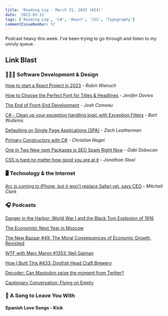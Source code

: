 ```yaml
---
title: 'Reading Log - March 31, 2023 (#24)'
date: '2023-03-31'
tags: ['Reading Log', 'C#', 'React', 'CSS', 'Typography']
commentIssueNumber: 97
---
```


Podcast heavy this week. I've been trying to go through and listen to my unruly queue.

## Link Blast

### 👨🏼‍💻 Software Development & Design

[How to start a React Project in 2023](https://www.robinwieruch.de/react-starter/) - *Robin Wieruch*

[How to Choose the Perfect Font for Titles & Headlines](https://designshack.net/articles/graphics/choosing-font-for-titles-and-headline/) - *Jenifer Davies*

[The End of Front-End Development](https://www.joshwcomeau.com/blog/the-end-of-frontend-development/) - *Josh Comeau*

[C# - Clean up your exception handling logic with Exception Filters](https://bartwullems.blogspot.com/2023/03/c-clean-up-your-exception-handling.html) - *Bart Wullems*

[Defaulting on Single Page Applications (SPA)](https://www.zachleat.com/web/single-page-applications/) - *Zach Leatherman*

[Primary Constructors with C#](https://csharp.christiannagel.com/2023/03/28/primaryctors/) - *Christian Nagel*

[One in Two New npm Packages is SEO Spam Right Now](https://blog.sandworm.dev/one-in-two-new-npm-packages-is-seo-spam-right-now) - *Gabi Dobocan*

[CSS is hard no matter how good you are at it](https://www.aha.io/engineering/articles/css-is-hard-no-matter-how-good-you-are-at-it) - *Jonathan Steel*

### 🖥 Technology & the Internet

[Arc is coming to iPhone, but it won't replace Safari yet, says CEO](https://www.theverge.com/2023/3/27/23658863/arc-browser-iphone-ios-companion-app-mac) - *Mitchell Clark*

### 🎧 Podcasts

[Danger in the Harbor: World War I and the Black Tom Explosion of 1916](https://www.boweryboyshistory.com/2022/08/danger-in-the-harbor-world-war-i-and-the-black-tom-explosion-of-1916.html)

[The Economist: Next Year in Moscow](https://www.economist.com/moscowpod)

[The New Bazaar #49: The Moral Consequences of Economic Growth, Revisited](https://shows.acast.com/the-new-bazaar/episodes/the-moral-consequences-of-economic-growth-revisited)

[WTF with Marc Maron #1353: Neil Gaiman](https://shows.acast.com/wtf-with-marc-maron-podcast/episodes/episode-1353-neil-gaiman)

[How I Built This #433: Dogfish Head Craft Brewery](https://wondery.com/shows/how-i-built-this/episode/10386-dogfish-head-craft-brewery-sam-and-mariah-calagione/)

[Decoder: Can Mastodon seize the moment from Twitter?](https://www.theverge.com/23658648/mastodon-ceo-twitter-interview-elon-musk-twitter)

[Cautionary Conversation: Flying on Empty](https://www.pushkin.fm/podcasts/cautionary-tales/cautionary-conversation-flying-on-empty)

### 🎵 A Song to Leave You With

#### Spanish Love Songs - Kick

<YouTubeEmbed
    id="li8\_sda6Gt0"
    title="Spanish Love Songs - Kick"
/>
